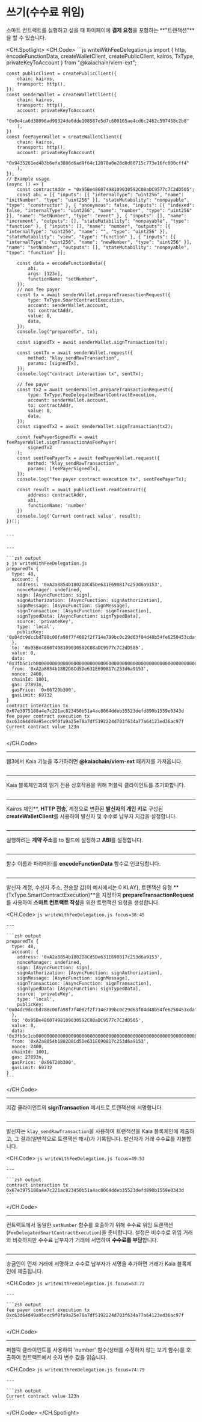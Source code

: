 # 쓰기(수수료 위임)


<Editor module="/src/pages/viem-ext/smart-contract/writeWithFeeDelegation.tsx" route={RoutePath.ViemExt_SmartContract_WriteWithFeeDelegation} />

스마트 컨트랙트를 실행하고 싶을 때 파이페이에 **결제 요청**을 포함하는 \*\*"트랜잭션"\*\*을 할 수 있습니다.

<CH.Spotlight>
  <CH.Code>
    ```js writeWithFeeDelegation.js
    import {
        http,
        encodeFunctionData,
        createWalletClient, createPublicClient, kairos,
        TxType,
        privateKeyToAccount
    } from "@kaiachain/viem-ext";

    const publicClient = createPublicClient({
        chain: kairos,
        transport: http(),
    });
    const senderWallet = createWalletClient({
        chain: kairos,
        transport: http(),
        account: privateKeyToAccount(
            "0x0e4ca6d38096ad99324de0dde108587e5d7c600165ae4cd6c2462c597458c2b8"
        ),
    })
    const feePayerWallet = createWalletClient({
        chain: kairos,
        transport: http(),
        account: privateKeyToAccount(
            "0x9435261ed483b6efa3886d6ad9f64c12078a0e28d8d80715c773e16fc000cff4"
        ),
    });
    // Example usage
    (async () => {
        const contractAddr = "0x95Be48607498109030592C08aDC9577c7C2dD505";
        const abi = [{ "inputs": [{ "internalType": "uint256", "name": "initNumber", "type": "uint256" }], "stateMutability": "nonpayable", "type": "constructor" }, { "anonymous": false, "inputs": [{ "indexed": false, "internalType": "uint256", "name": "number", "type": "uint256" }], "name": "SetNumber", "type": "event" }, { "inputs": [], "name": "increment", "outputs": [], "stateMutability": "nonpayable", "type": "function" }, { "inputs": [], "name": "number", "outputs": [{ "internalType": "uint256", "name": "", "type": "uint256" }], "stateMutability": "view", "type": "function" }, { "inputs": [{ "internalType": "uint256", "name": "newNumber", "type": "uint256" }], "name": "setNumber", "outputs": [], "stateMutability": "nonpayable", "type": "function" }];

        const data = encodeFunctionData({
            abi,
            args: [123n],
            functionName: "setNumber",
        });
        // non fee payer
        const tx = await senderWallet.prepareTransactionRequest({
            type: TxType.SmartContractExecution,
            account: senderWallet.account,
            to: contractAddr,
            value: 0,
            data,
        });
        console.log("preparedTx", tx);

        const signedTx = await senderWallet.signTransaction(tx);

        const sentTx = await senderWallet.request({
            method: "klay_sendRawTransaction",
            params: [signedTx],
        });
        console.log("contract interaction tx", sentTx);

        // fee payer
        const tx2 = await senderWallet.prepareTransactionRequest({
            type: TxType.FeeDelegatedSmartContractExecution,
            account: senderWallet.account,
            to: contractAddr,
            value: 0,
            data,
        });
        const signedTx2 = await senderWallet.signTransaction(tx2);

        const feePayerSignedTx = await feePayerWallet.signTransactionAsFeePayer(
            signedTx2
        );
        const sentFeePayerTx = await feePayerWallet.request({
            method: "klay_sendRawTransaction",
            params: [feePayerSignedTx],
        });
        console.log("fee payer contract execution tx", sentFeePayerTx);

        const result = await publicClient.readContract({
            address: contractAddr,
            abi,
            functionName: 'number'
        })
        console.log('Current contract value', result);
    })();


    ```

    ---

    ```zsh output
    ❯ js writeWithFeeDelegation.js
    preparedTx {
      type: 48,
      account: {
        address: '0xA2a8854b1802D8Cd5De631E690817c253d6a9153',
        nonceManager: undefined,
        sign: [AsyncFunction: sign],
        signAuthorization: [AsyncFunction: signAuthorization],
        signMessage: [AsyncFunction: signMessage],
        signTransaction: [AsyncFunction: signTransaction],
        signTypedData: [AsyncFunction: signTypedData],
        source: 'privateKey',
        type: 'local',
        publicKey: '0x04dc9dccbd788c00fa98f7f4082f2f714e799bc0c29d63f04d48b54fe6250453cdaf06ca34ae8714cf3dae06bacdb78c7c2d4054bd38961d40853cd5f15955da79'
      },
      to: '0x95Be48607498109030592C08aDC9577c7C2dD505',
      value: 0,
      data: '0x3fb5c1cb000000000000000000000000000000000000000000000000000000000000007b',
      from: '0xA2a8854b1802D8Cd5De631E690817c253d6a9153',
      nonce: 2400,
      chainId: 1001,
      gas: 27893n,
      gasPrice: '0x66720b300',
      gasLimit: 69732
    }
    contract interaction tx 0x67e3975188a4e7c221ac823450b51a4ac8064ddeb35523defd890b1559e0343d
    fee payer contract execution tx 0xc63d64d49a95ecc9f0fa9a25e78a7df5192224d703f634a77a64123ed36ac97f
    Current contract value 123n
    ```
  </CH.Code>

  ---

  웹3에서 Kaia 기능을 추가하려면 **@kaiachain/viem-ext** 패키지를 가져옵니다.

  ```js writeWithFeeDelegation.js focus=1:7
  ```

  ---

  Kaia 블록체인과의 읽기 전용 상호작용을 위해 퍼블릭 클라이언트를 초기화합니다.

  ```js writeWithFeeDelegation.js focus=9:12
  ```

  ---

  Kairos 체인\*\*, **HTTP 전송**, 계정으로 변환된 **발신자의 개인 키**로 구성된 **createWalletClient**를 사용하여 발신자 및 수수료 납부자 지갑을 설정합니다.

  ```js writeWithFeeDelegation.js focus=13:26
  ```

  ---

  실행하려는 **계약 주소**를 to 필드에 설정하고 **ABI**를 설정합니다.

  ```js writeWithFeeDelegation.js focus=29:30
  ```

  ---

  함수 이름과 파라미터를 **encodeFunctionData** 함수로 인코딩합니다.

  ```js writeWithFeeDelegation.js focus=32:36
  ```

  ---

  발신자 계정, 수신자 주소, 전송할 값(이 예시에서는 0 KLAY), 트랜잭션 유형 \*\*(TxType.SmartContractExecution)\*\*을 지정하여 **prepareTransactionRequest**를 사용하여 **스마트 컨트랙트 작성**을 위한 트랜잭션 요청을 생성합니다.

  <CH.Code>
    ```js writeWithFeeDelegation.js focus=38:45
    ```

    ---

    ```zsh output
    preparedTx {
      type: 48,
      account: {
        address: '0xA2a8854b1802D8Cd5De631E690817c253d6a9153',
        nonceManager: undefined,
        sign: [AsyncFunction: sign],
        signAuthorization: [AsyncFunction: signAuthorization],
        signMessage: [AsyncFunction: signMessage],
        signTransaction: [AsyncFunction: signTransaction],
        signTypedData: [AsyncFunction: signTypedData],
        source: 'privateKey',
        type: 'local',
        publicKey: '0x04dc9dccbd788c00fa98f7f4082f2f714e799bc0c29d63f04d48b54fe6250453cdaf06ca34ae8714cf3dae06bacdb78c7c2d4054bd38961d40853cd5f15955da79'
      },
      to: '0x95Be48607498109030592C08aDC9577c7C2dD505',
      value: 0,
      data: '0x3fb5c1cb000000000000000000000000000000000000000000000000000000000000007b',
      from: '0xA2a8854b1802D8Cd5De631E690817c253d6a9153',
      nonce: 2400,
      chainId: 1001,
      gas: 27893n,
      gasPrice: '0x66720b300',
      gasLimit: 69732
    }
    ```
  </CH.Code>

  ---

  지갑 클라이언트의 **signTransaction** 메서드로 트랜잭션에 서명합니다.

  ```js writeWithFeeDelegation.js focus=47
  ```

  ---

  발신자는 `klay_sendRawTransaction`을 사용하여 트랜잭션을 Kaia 블록체인에 제출하고, 그 결과(일반적으로 트랜잭션 해시)가 기록됩니다. 발신자가 거래 수수료를 지불합니다.

  <CH.Code>
    ```js writeWithFeeDelegation.js focus=49:53
    ```

    ---

    ```zsh output
    contract interaction tx 0x67e3975188a4e7c221ac823450b51a4ac8064ddeb35523defd890b1559e0343d
    ```
  </CH.Code>

  ---

  컨트랙트에서 동일한 `setNumber` 함수를 호출하기 위해 수수료 위임 트랜잭션(`FeeDelegatedSmartContractExecution`)을 준비합니다. 설정은 비수수료 위임 거래와 비슷하지만 수수료 납부자가 거래에 서명하여 **수수료를 부담**합니다.

  ```js writeWithFeeDelegation.js focus=56:62
  ```

  ---

  송금인이 먼저 거래에 서명하고 수수료 납부자가 서명을 추가하면 거래가 Kaia 블록체인에 제출됩니다.

  <CH.Code>
    ```js writeWithFeeDelegation.js focus=63:72
    ```

    ---

    ```zsh output
    fee payer contract execution tx 0xc63d64d49a95ecc9f0fa9a25e78a7df5192224d703f634a77a64123ed36ac97f
    ```
  </CH.Code>

  ---

  퍼블릭 클라이언트를 사용하여 'number' 함수(상태를 수정하지 않는 보기 함수)를 호출하여 컨트랙트에서 숫자 변수 값을 읽습니다.

  <CH.Code>
    ```js writeWithFeeDelegation.js focus=74:79
    ```

    ---

    ```zsh output
    Current contract value 123n
    ```
  </CH.Code>
</CH.Spotlight>

